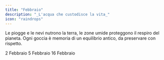 ```yaml
---
title: "Febbraio"
description: "_L'acqua che custodisce la vita_"
icon: "raindrops"
---
```


Le piogge e le nevi nutrono la terra, le zone umide proteggono il respiro del pianeta. Ogni goccia è memoria di un equilibrio antico, da preservare con rispetto.

<CardGroup cols="2">
  <Card title="Giornata mondiale delle zone umide " icon="droplet" color="#00c0ff" horizontal href="/mesi/febbraio/zoneumide">
    2 Febbraio
  </Card>
  <Card title="Giornata mondiale contro lo spreco alimentare" icon="banana" color="#00c0ff" horizontal href="/mesi/febbraio/sprecoalimentare">
    5 Febbraio
  </Card>
</CardGroup>
<CardGroup cols="2">
  <Card title="M'illumino di meno" icon="droplet" color="#00c0ff" horizontal href="/mesi/febbraio/risparmio">
    16 Febbraio
  </Card>
</CardGroup>
